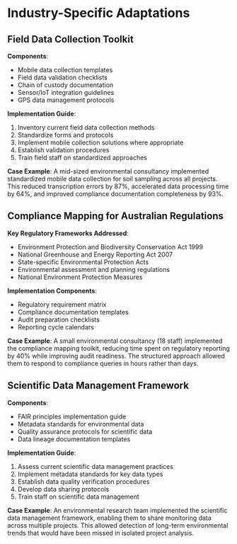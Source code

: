 # Industry-Specific Adaptations

## Field Data Collection Toolkit

**Components**:

- Mobile data collection templates
- Field data validation checklists
- Chain of custody documentation
- Sensor/IoT integration guidelines
- GPS data management protocols

**Implementation Guide**:

1. Inventory current field data collection methods
2. Standardize forms and protocols
3. Implement mobile collection solutions where appropriate
4. Establish validation procedures
5. Train field staff on standardized approaches

**Case Example**:
A mid-sized environmental consultancy implemented standardized mobile data collection for soil sampling across all projects. This reduced transcription errors by 87%, accelerated data processing time by 64%, and improved compliance documentation completeness by 93%.

## Compliance Mapping for Australian Regulations

**Key Regulatory Frameworks Addressed**:

- Environment Protection and Biodiversity Conservation Act 1999
- National Greenhouse and Energy Reporting Act 2007
- State-specific Environmental Protection Acts
- Environmental assessment and planning regulations
- National Environment Protection Measures

**Implementation Components**:

- Regulatory requirement matrix
- Compliance documentation templates
- Audit preparation checklists
- Reporting cycle calendars

**Case Example**:
A small environmental consultancy (18 staff) implemented the compliance mapping toolkit, reducing time spent on regulatory reporting by 40% while improving audit readiness. The structured approach allowed them to respond to compliance queries in hours rather than days.

## Scientific Data Management Framework

**Components**:

- FAIR principles implementation guide
- Metadata standards for environmental data
- Quality assurance protocols for scientific data
- Data lineage documentation templates

**Implementation Guide**:

1. Assess current scientific data management practices
2. Implement metadata standards for key data types
3. Establish data quality verification procedures
4. Develop data sharing protocols
5. Train staff on scientific data management

**Case Example**:
An environmental research team implemented the scientific data management framework, enabling them to share monitoring data across multiple projects. This allowed detection of long-term environmental trends that would have been missed in isolated project analysis.

